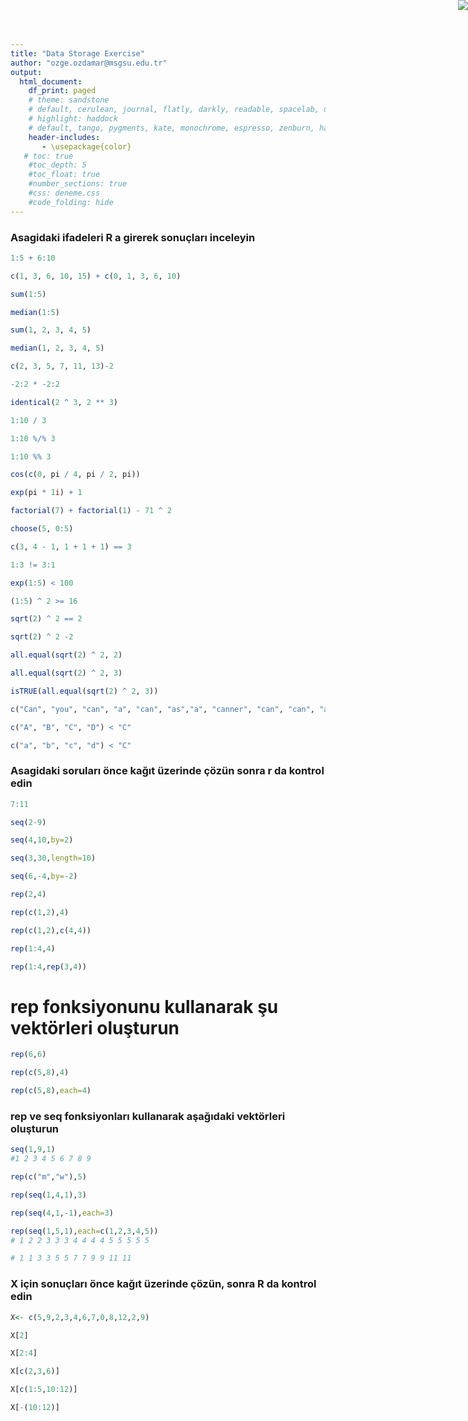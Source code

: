 ```yaml
---
title: "Data Storage Exercise"
author: "ozge.ozdamar@msgsu.edu.tr"
output:
  html_document:
    df_print: paged
    # theme: sandstone
    # default, cerulean, journal, flatly, darkly, readable, spacelab, united, cosmo, lumen, paper, sandstone, simplex, and yeti.
    # highlight: haddock
    # default, tango, pygments, kate, monochrome, espresso, zenburn, haddock, and textmate
    header-includes:
       - \usepackage{color}
   # toc: true
    #toc_depth: 5
    #toc_float: true
    #number_sections: true
    #css: deneme.css
    #code_folding: hide
---
```


<img src="okk2020logo.png" style="position:absolute;top:0px;right:0px;" />

### Asagidaki ifadeleri R a girerek sonuçları inceleyin 
```r
1:5 + 6:10
```

```r
c(1, 3, 6, 10, 15) + c(0, 1, 3, 6, 10)
```

```r
sum(1:5)
```

```r
median(1:5)
```

```r
sum(1, 2, 3, 4, 5)
```

```r
median(1, 2, 3, 4, 5)
```

```r
c(2, 3, 5, 7, 11, 13)-2
```

```r
-2:2 * -2:2
```

```r
identical(2 ^ 3, 2 ** 3)
```

```r
1:10 / 3
```

```r
1:10 %/% 3
```

```r
1:10 %% 3
```

```r
cos(c(0, pi / 4, pi / 2, pi))
```

```r
exp(pi * 1i) + 1
```

```r
factorial(7) + factorial(1) - 71 ^ 2
```

```r
choose(5, 0:5)
```

```r
c(3, 4 - 1, 1 + 1 + 1) == 3
```

```r
1:3 != 3:1
```

```r
exp(1:5) < 100
```

```r
(1:5) ^ 2 >= 16
```

```r
sqrt(2) ^ 2 == 2
```

```r
sqrt(2) ^ 2 -2
```

```r
all.equal(sqrt(2) ^ 2, 2)
```

```r
all.equal(sqrt(2) ^ 2, 3)
```

```r
isTRUE(all.equal(sqrt(2) ^ 2, 3))
```

```r
c("Can", "you", "can", "a", "can", "as","a", "canner", "can", "can", "a", "can?") == "can"
```

```r
c("A", "B", "C", "D") < "C"
```

```r
c("a", "b", "c", "d") < "C"
```

### Asagidaki soruları önce kağıt üzerinde çözün sonra r da kontrol edin
```r
7:11
```

```r
seq(2-9)
```

```r
seq(4,10,by=2)
```

```r
seq(3,30,length=10)
```

```r
seq(6,-4,by=-2)
```

```r
rep(2,4)
```

```r
rep(c(1,2),4)
```


```r
rep(c(1,2),c(4,4))
```

```r
rep(1:4,4)
```

```r
rep(1:4,rep(3,4))
```

# rep fonksiyonunu kullanarak şu vektörleri oluşturun
```r
rep(6,6)
```

```r
rep(c(5,8),4)
```

```r
rep(c(5,8),each=4)
```

### rep ve seq fonksiyonları kullanarak aşağıdaki vektörleri oluşturun
```r
seq(1,9,1)
#1 2 3 4 5 6 7 8 9
```

```r
rep(c("m","w"),5)
```

```r
rep(seq(1,4,1),3)
```

```r
rep(seq(4,1,-1),each=3)
```

```r
rep(seq(1,5,1),each=c(1,2,3,4,5))
# 1 2 2 3 3 3 4 4 4 4 5 5 5 5 5
```

```r
# 1 1 3 3 5 5 7 7 9 9 11 11
```

### X için sonuçları önce kağıt üzerinde çözün, sonra R da kontrol edin 
```r
X<- c(5,9,2,3,4,6,7,0,8,12,2,9)
```

```r
X[2]
```

```r
X[2:4]
```

```r
X[c(2,3,6)]
```

```r
X[c(1:5,10:12)]
```

```r
X[-(10:12)]
```